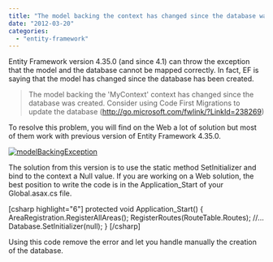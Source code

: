 ```yaml
---
title: "The model backing the context has changed since the database was created, EF4.3/5.0"
date: "2012-03-20"
categories: 
  - "entity-framework"
---
```


Entity Framework version 4.35.0 (and since 4.1) can throw the exception that the model and the database cannot be mapped correctly. In fact, EF is saying that the model has changed since the database has been created.

> The model backing the 'MyContext' context has changed since the database was created. Consider using Code First Migrations to update the database (http://go.microsoft.com/fwlink/?LinkId=238269)

To resolve this problem, you will find on the Web a lot of solution but most of them work with previous version of Entity Framework 4.35.0.

[![](http://patrickdesjardins.com/blog/wp-content/uploads/2012/03/modelBackingException-400x262.png "modelBackingException")](http://patrickdesjardins.com/blog/the-model-backing-the-context-has-changed-since-the-database-was-created-ef4-3/modelbackingexception)

The solution from this version is to use the static method SetInitializer and bind to the context a Null value. If you are working on a Web solution, the best position to write the code is in the Application\_Start of your Global.asax.cs file.

\[csharp highlight="6"\] protected void Application\_Start() { AreaRegistration.RegisterAllAreas(); RegisterRoutes(RouteTable.Routes); //... Database.SetInitializer<MyContext>(null); } \[/csharp\]

Using this code remove the error and let you handle manually the creation of the database.
